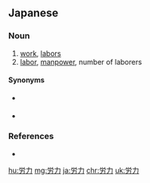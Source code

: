 ==Japanese==
{{ja-kanjitab|ろう|りょく|yomi=o}}

===Noun===
{{ja-noun|ろうりょく|kyu=勞力}}

# [[work]], [[labors]]
# [[labor]], [[manpower]], number of laborers
#: {{ja-usex|多大な'''労力'''を必要とした。|ただい な '''ろうりょく''' を ひつよう と した。|It was a laborious job.}}

====Synonyms====
* {{sense|work}} {{ja-r|骨折り|ほねおり}}
* {{sense|manpower}} {{ja-r|労働力|ろうどうりょく}}

===References===
* {{R:Meikyo}}

[[hu:労力]]
[[mg:労力]]
[[ja:労力]]
[[chr:労力]]
[[uk:労力]]